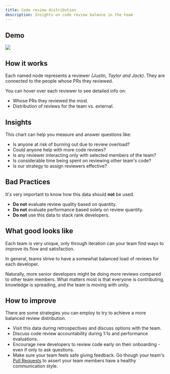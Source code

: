 ```yaml
---
title: Code review distribution
description: Insights on code review balance in the team
---
```



## Demo

<Frame caption="Taylor's avatar is larger because she has the most reviews in the team.">
  <img src="/images/code-review-distribution.png" />
</Frame>

## How it works

Each named node represents a reviewer _(Justin, Taylor and Jack)_. They are connected to the people whose PRs they reviewed.

You can hover over each reviewer to see detailed info on:

- Whose PRs they reviewed the most.
- Distribution of reviews for the team vs. external.

## Insights

This chart can help you measure and answer questions like:

- Is anyone at risk of burning out due to review overload?
- Could anyone help with more code reviews?
- Is any reviewer interacting only with selected members of the team?
- Is considerable time being spent on reviewing other team's code?
- Is our strategy to assign reviewers effective?

## Bad Practices

It's very important to know how this
data should **not** be used.

- **Do not** evaluate review quality based on quantity.
- **Do not** evaluate performance based solely on review quantity.
- **Do not** use this data to stack rank developers.

## What good looks like

Each team is very unique, only through iteration can your team find ways to improve its flow and satisfaction.

In general, teams strive to have a somewhat balanced load of reviews for each developer.

Naturally, more senior developers might be doing more reviews compared to other team members. What matters most is that everyone is contributing, knowledge is spreading, and the team is moving with unity.

## How to improve

There are some strategies you can employ to try to achieve a more balanced review distribution.

- Visit this data during retrospectives and discuss options with the team.
- Discuss code review accountability during 1:1s and performance evaluations.
- Encourage new developers to review code early on their onboarding - even if only to ask questions.
- Make sure your team feels safe giving feedback. Go though your team's <a href="/features/pull-requests">Pull Requests</a> to assert your team members have a healthy communication style.

<CtaGetStarted />
